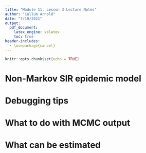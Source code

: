 ```yaml
---
title: "Module 11: Lesson 3 Lecture Notes"
author: "Callum Arnold"
date: "7/19/2021"
output: 
  pdf_document:
    latex_engine: xelatex
    toc: true
header-includes:
  - \usepackage{cancel}
---
```


```r
knitr::opts_chunk$set(echo = TRUE)
```

# Non-Markov SIR epidemic model

# Debugging tips

# What to do with MCMC output

# What can be estimated
